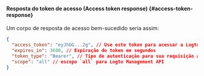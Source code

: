 #### Resposta do token de acesso (Access token response) \{#access-token-response}

Um corpo de resposta de acesso bem-sucedido seria assim:

```json
{
  "access_token": "eyJhbG...2g", // Use este token para acessar a Logto Management API
  "expires_in": 3600, // Expiração do token em segundos
  "token_type": "Bearer", // Tipo de autenticação para sua requisição ao usar o token de acesso
  "scope": "all" // escopo `all` para Logto Management API
}
```
